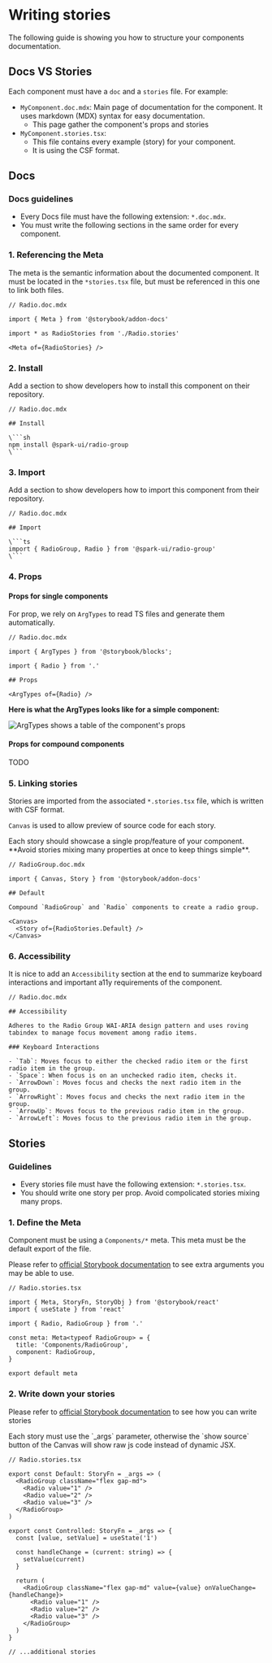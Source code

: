 

<Meta title="Contributing/Writing packages/Documentation" />

# Writing stories

The following guide is showing you how to structure your components documentation.

## Docs VS Stories

Each component must have a `doc` and a `stories` file. For example:

- `MyComponent.doc.mdx`: Main page of documentation for the component. It uses markdown (MDX) syntax for easy documentation.
  - This page gather the component's props and stories
- `MyComponent.stories.tsx`:
  - This file contains every example (story) for your component.
  - It is using the CSF format.

## Docs

### Docs guidelines

- Every Docs file must have the following extension: `*.doc.mdx`.
- You must write the following sections in the same order for every component.

### 1. Referencing the Meta

The meta is the semantic information about the documented component.
It must be located in the `*stories.tsx` file, but must be referenced in this one to link both files.

```
// Radio.doc.mdx

import { Meta } from '@storybook/addon-docs'

import * as RadioStories from './Radio.stories'

<Meta of={RadioStories} />
```

### 2. Install

Add a section to show developers how to install this component on their repository.

````
// Radio.doc.mdx

## Install

\```sh
npm install @spark-ui/radio-group
\```
````

### 3. Import

Add a section to show developers how to import this component from their repository.

````
// Radio.doc.mdx

## Import

\```ts
import { RadioGroup, Radio } from '@spark-ui/radio-group'
\```
````

### 4. Props

#### Props for single components

For prop, we rely on `ArgTypes` to read TS files and generate them automatically.

```
// Radio.doc.mdx

import { ArgTypes } from '@storybook/blocks';

import { Radio } from '.'

## Props

<ArgTypes of={Radio} />
```

**Here is what the ArgTypes looks like for a simple component:**

<img width={800} src={ArgstableImg} alt="ArgTypes shows a table of the component's props" />

#### Props for compound components

TODO

### 5. Linking stories

Stories are imported from the associated `*.stories.tsx` file, which is written with CSF format.

`Canvas` is used to allow preview of source code for each story.

<Callout kind="warning">
  Each story should showcase a single prop/feature of your component. **Avoid stories mixing many
  properties at once to keep things simple**.
</Callout>

```
// RadioGroup.doc.mdx

import { Canvas, Story } from '@storybook/addon-docs'

## Default

Compound `RadioGroup` and `Radio` components to create a radio group.

<Canvas>
  <Story of={RadioStories.Default} />
</Canvas>
```

### 6. Accessibility

It is nice to add an `Accessibility` section at the end to summarize keyboard interactions and important a11y requirements of the component.

```
// Radio.doc.mdx

## Accessibility

Adheres to the Radio Group WAI-ARIA design pattern and uses roving tabindex to manage focus movement among radio items.

### Keyboard Interactions

- `Tab`: Moves focus to either the checked radio item or the first radio item in the group.
- `Space`: When focus is on an unchecked radio item, checks it.
- `ArrowDown`: Moves focus and checks the next radio item in the group.
- `ArrowRight`: Moves focus and checks the next radio item in the group.
- `ArrowUp`: Moves focus to the previous radio item in the group.
- `ArrowLeft`: Moves focus to the previous radio item in the group.

```

## Stories

### Guidelines

- Every stories file must have the following extension: `*.stories.tsx`.
- You should write one story per prop. Avoid compolicated stories mixing many props.

### 1. Define the Meta

Component must be using a `Components/*` meta. This meta must be the default export of the file.

Please refer to [official Storybook documentation](https://storybook.js.org/docs/7.0/react/writing-stories/introduction#default-export) to see extra arguments you may be able to use.

```tsx
// Radio.stories.tsx

import { Meta, StoryFn, StoryObj } from '@storybook/react'
import { useState } from 'react'

import { Radio, RadioGroup } from '.'

const meta: Meta<typeof RadioGroup> = {
  title: 'Components/RadioGroup',
  component: RadioGroup,
}

export default meta
```

### 2. Write down your stories

Please refer to [official Storybook documentation](https://storybook.js.org/docs/7.0/react/writing-stories/introduction#defining-stories) to see how you can write stories

<Callout kind="warning">
  Each story must use the `_args` parameter, otherwise the `show source` button of the Canvas will
  show raw js code instead of dynamic JSX.
</Callout>

```tsx
// Radio.stories.tsx

export const Default: StoryFn = _args => (
  <RadioGroup className="flex gap-md">
    <Radio value="1" />
    <Radio value="2" />
    <Radio value="3" />
  </RadioGroup>
)

export const Controlled: StoryFn = _args => {
  const [value, setValue] = useState('1')

  const handleChange = (current: string) => {
    setValue(current)
  }

  return (
    <RadioGroup className="flex gap-md" value={value} onValueChange={handleChange}>
      <Radio value="1" />
      <Radio value="2" />
      <Radio value="3" />
    </RadioGroup>
  )
}

// ...additional stories
```
